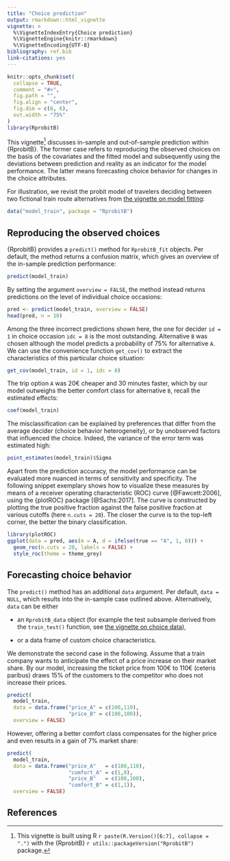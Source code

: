 ```yaml
---
title: "Choice prediction"
output: rmarkdown::html_vignette
vignette: >
  %\VignetteIndexEntry{Choice prediction}
  %\VignetteEngine{knitr::rmarkdown}
  %\VignetteEncoding{UTF-8}
bibliography: ref.bib
link-citations: yes  
---
```


```r
knitr::opts_chunk$set(
  collapse = TRUE,
  comment = "#>",
  fig.path = "",
  fig.align = "center",
  fig.dim = c(8, 6), 
  out.width = "75%"
)
library(RprobitB)
```

This vignette^[This vignette is built using R `r paste(R.Version()[6:7], collapse = ".")` with the {RprobitB} `r utils::packageVersion("RprobitB")` package.] discusses in-sample and out-of-sample prediction within {RprobitB}. The former case refers to reproducing the observed choices on the basis of the covariates and the fitted model and subsequently using the deviations between prediction and reality as an indicator for the model performance. The latter means forecasting choice behavior for changes in the choice attributes.

For illustration, we revisit the probit model of travelers deciding between two fictional train route alternatives from [the vignette on model fitting](https://loelschlaeger.de/RprobitB/articles/v03_model_fitting.html):

```r
data("model_train", package = "RprobitB")
```


## Reproducing the observed choices

{RprobitB} provides a `predict()` method for `RprobitB_fit` objects. Per default, the method returns a confusion matrix, which gives an overview of the in-sample prediction performance:

```r
predict(model_train)
```

By setting the argument `overview = FALSE`, the method instead returns predictions on the level of individual choice occasions:

```r
pred <- predict(model_train, overview = FALSE) 
head(pred, n = 10)
```

Among the three incorrect predictions shown here, the one for decider `id = 1` in choice occasion `idc = 8` is the most outstanding. Alternative `B` was chosen although the model predicts a probability of 75\% for alternative `A`. We can use the convenience function `get_cov()` to extract the characteristics of this particular choice situation:

```r
get_cov(model_train, id = 1, idc = 8)
```

The trip option `A` was 20€ cheaper and 30 minutes faster, which by our model outweighs the better comfort class for alternative `B`, recall the estimated effects:

```r
coef(model_train)
```

The misclassification can be explained by preferences that differ from the average decider (choice behavior heterogeneity), or by unobserved factors that influenced the choice. Indeed, the variance of the error term was estimated high:

```r
point_estimates(model_train)$Sigma
```

Apart from the prediction accuracy, the model performance can be evaluated more nuanced in terms of sensitivity and specificity. The following snippet exemplary shows how to visualize these measures by means of a receiver operating characteristic (ROC) curve [@Fawcett:2006], using the {plotROC} package [@Sachs:2017]. The curve is constructed by plotting the true positive fraction against the false positive fraction at various cutoffs (here `n.cuts = 20`). The closer the curve is to the top-left corner, the better the binary classification.

```r
library(plotROC)
ggplot(data = pred, aes(m = A, d = ifelse(true == "A", 1, 0))) + 
  geom_roc(n.cuts = 20, labels = FALSE) + 
  style_roc(theme = theme_grey)
```


## Forecasting choice behavior

The `predict()` method has an additional `data` argument. Per default, `data = NULL`, which results into the in-sample case outlined above. Alternatively, `data` can be either

- an `RprobitB_data` object (for example the test subsample derived from the `train_test()` function, see [the vignette on choice data](https://loelschlaeger.de/RprobitB/articles/v02_choice_data.html)),

- or a data frame of custom choice characteristics. 

We demonstrate the second case in the following. Assume that a train company wants to anticipate the effect of a price increase on their market share. By our model, increasing the ticket price from 100€ to 110€ (ceteris paribus) draws 15\% of the customers to the competitor who does not increase their prices.

```r
predict(
  model_train, 
  data = data.frame("price_A" = c(100,110), 
                    "price_B" = c(100,100)),
  overview = FALSE)
```

However, offering a better comfort class compensates for the higher price and even results in a gain of 7\% market share:

```r
predict(
  model_train, 
  data = data.frame("price_A"   = c(100,110), 
                    "comfort_A" = c(1,0),
                    "price_B"   = c(100,100),
                    "comfort_B" = c(1,1)),
  overview = FALSE)
```

## References
